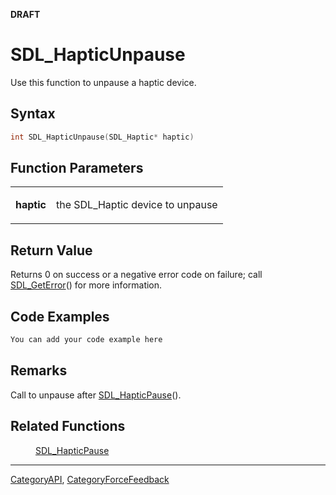 <span color="red">'''DRAFT'''</span>

= SDL_HapticUnpause =
Use this function to unpause a haptic device.


== Syntax ==
<syntaxhighlight lang='c++'>
int SDL_HapticUnpause(SDL_Haptic* haptic)
</syntaxhighlight>

== Function Parameters ==
{|
|'''haptic'''
|the SDL_Haptic device to unpause
|}

== Return Value ==
Returns 0 on success or a negative error code on failure; call [[SDL_GetError]]() for more information.

== Code Examples ==
<syntaxhighlight lang='c++'>
You can add your code example here
</syntaxhighlight>

== Remarks ==
Call to unpause after [[SDL_HapticPause]]().

== Related Functions ==
:[[SDL_HapticPause]]

----
[[CategoryAPI]], [[CategoryForceFeedback]]
